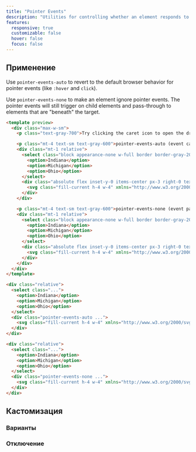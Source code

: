 ```yaml
---
title: "Pointer Events"
description: "Utilities for controlling whether an element responds to pointer events."
features:
  responsive: true
  customizable: false
  hover: false
  focus: false
---
```




## Применение

Use `pointer-events-auto` to revert to the default browser behavior for pointer events (like `:hover` and `click`).

Use `pointer-events-none` to make an element ignore pointer events. The pointer events will still trigger on child elements and pass-through to elements that are "beneath" the target.

```html purple
<template preview>
  <div class="max-w-sm">
    <p class="text-gray-700">Try clicking the caret icon to open the dropdown</p>

    <p class="mt-4 text-sm text-gray-600">pointer-events-auto (event captured)</p>
    <div class="mt-1 relative">
      <select class="block appearance-none w-full border border-gray-200 text-gray-700 py-3 px-4 pr-8 rounded leading-tight focus:outline-none focus:bg-white focus:border-gray-500">
        <option>Indiana</option>
        <option>Michigan</option>
        <option>Ohio</option>
      </select>
      <div class="absolute flex inset-y-0 items-center px-3 right-0 text-gray-700 bg-purple-300 rounded-r pointer-events-auto">
        <svg class="fill-current h-4 w-4" xmlns="http://www.w3.org/2000/svg" viewBox="0 0 20 20"><path d="M9.293 12.95l.707.707L15.657 8l-1.414-1.414L10 10.828 5.757 6.586 4.343 8z"></path></svg>
      </div>
    </div>

    <p class="mt-4 text-sm text-gray-600">pointer-events-none (event passes through)</p>
    <div class="mt-1 relative">
      <select class="block appearance-none w-full border border-gray-200 text-gray-700 py-3 px-4 pr-8 rounded leading-tight focus:outline-none focus:bg-white focus:border-gray-500">
        <option>Indiana</option>
        <option>Michigan</option>
        <option>Ohio</option>
      </select>
      <div class="absolute flex inset-y-0 items-center px-3 right-0 text-gray-700 bg-purple-300 rounded-r pointer-events-none">
        <svg class="fill-current h-4 w-4" xmlns="http://www.w3.org/2000/svg" viewBox="0 0 20 20"><path d="M9.293 12.95l.707.707L15.657 8l-1.414-1.414L10 10.828 5.757 6.586 4.343 8z"></path></svg>
      </div>
    </div>
  </div>
</template>

<div class="relative">
  <select class="...">
    <option>Indiana</option>
    <option>Michigan</option>
    <option>Ohio</option>
  </select>
  <div class="pointer-events-auto ...">
    <svg class="fill-current h-4 w-4" xmlns="http://www.w3.org/2000/svg" viewBox="0 0 20 20"><path d="M9.293 12.95l.707.707L15.657 8l-1.414-1.414L10 10.828 5.757 6.586 4.343 8z"></path></svg>
  </div>
</div>

<div class="relative">
  <select class="...">
    <option>Indiana</option>
    <option>Michigan</option>
    <option>Ohio</option>
  </select>
  <div class="pointer-events-none ...">
    <svg class="fill-current h-4 w-4" xmlns="http://www.w3.org/2000/svg" viewBox="0 0 20 20"><path d="M9.293 12.95l.707.707L15.657 8l-1.414-1.414L10 10.828 5.757 6.586 4.343 8z"></path></svg>
  </div>
</div>
```

## Кастомизация

### Варианты

<Variants plugin="pointerEvents" name="pointer event" />

### Отключение

<Disabling plugin="pointerEvents" name="pointer event" />
